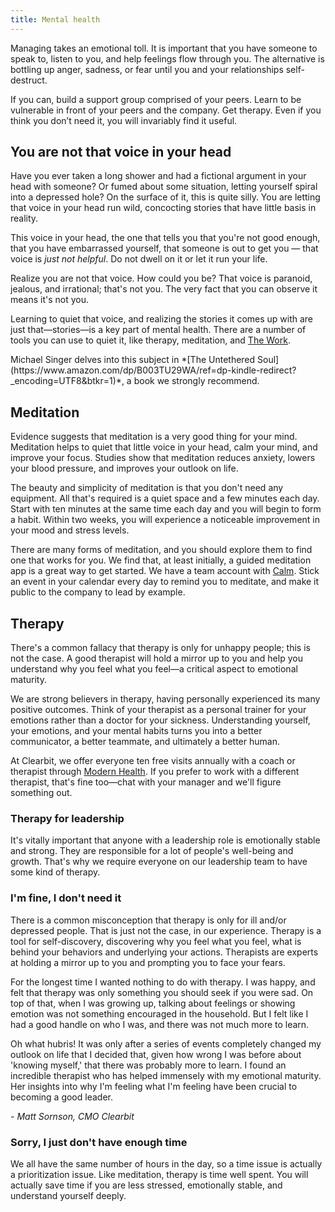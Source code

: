 ```yaml
---
title: Mental health
---
```



Managing takes an emotional toll. It is important that you have someone to speak to, listen to you, and help feelings flow through you. The alternative is bottling up anger, sadness, or fear until you and your relationships self-destruct.

If you can, build a support group comprised of your peers. Learn to be vulnerable in front of your peers and the company. Get therapy. Even if you think you don’t need it, you will invariably find it useful.

## You are not that voice in your head

Have you ever taken a long shower and had a fictional argument in your head with someone? Or fumed about some situation, letting yourself spiral into a depressed hole? On the surface of it, this is quite silly. You are letting that voice in your head run wild, concocting stories that have little basis in reality.

This voice in your head, the one that tells you that you're not good enough, that you have embarrassed yourself, that someone is out to get you — that voice is *just not helpful*. Do not dwell on it or let it run your life.

Realize you are not that voice. How could you be? That voice is paranoid, jealous, and irrational; that's not you. The very fact that you can observe it means it's not you.

Learning to quiet that voice, and realizing the stories it comes up with are just that—stories—is a key part of mental health. There are a number of tools you can use to quiet it, like therapy, meditation, and [The Work](http://thework.com/).

<Callout emoji="📖">
Michael Singer delves into this subject in *[The Untethered Soul](https://www.amazon.com/dp/B003TU29WA/ref=dp-kindle-redirect?_encoding=UTF8&btkr=1)*, a book we strongly recommend.
</Callout>

## Meditation

Evidence suggests that meditation is a very good thing for your mind. Meditation helps to quiet that little voice in your head, calm your mind, and improve your focus. Studies show that meditation reduces anxiety, lowers your blood pressure, and improves your outlook on life.

The beauty and simplicity of meditation is that you don't need any equipment. All that's required is a quiet space and a few minutes each day. Start with ten minutes at the same time each day and you will begin to form a habit. Within two weeks, you will experience a noticeable improvement in your mood and stress levels.

There are many forms of meditation, and you should explore them to find one that works for you. We find that, at least initially, a guided meditation app is a great way to get started. We have a team account with [Calm](https://www.calm.com/). Stick an event in your calendar every day to remind you to meditate, and make it public to the company to lead by example.

## Therapy

There's a common fallacy that therapy is only for unhappy people; this is not the case. A good therapist will hold a mirror up to you and help you understand why you feel what you feel—a critical aspect to emotional maturity.

We are strong believers in therapy, having personally experienced its many positive outcomes. Think of your therapist as a personal trainer for your emotions rather than a doctor for your sickness. Understanding yourself, your emotions, and your mental habits turns you into a better communicator, a better teammate, and ultimately a better human.

At Clearbit, we offer everyone ten free visits annually with a coach or therapist through [Modern Health](https://my.joinmodernhealth.com/login). If you prefer to work with a different therapist, that's fine too—chat with your manager and we'll figure something out.

### Therapy for leadership

It's vitally important that anyone with a leadership role is emotionally stable and strong. They are responsible for a lot of people's well-being and growth. That's why we require everyone on our leadership team to have some kind of therapy.

### I'm fine, I don't need it

There is a common misconception that therapy is only for ill and/or depressed people. That is just not the case, in our experience. Therapy is a tool for self-discovery, discovering why you feel what you feel, what is behind your behaviors and underlying your actions. Therapists are experts at holding a mirror up to you and prompting you to face your fears.

<Callout emoji="🗣">
For the longest time I wanted nothing to do with therapy. I was happy, and felt that therapy was only something you should seek if you were sad. On top of that, when I was growing up, talking about feelings or showing emotion was not something encouraged in the household. But I felt like I had a good handle on who I was, and there was not much more to learn.

Oh what hubris! It was only after a series of events completely changed my outlook on life that I decided that, given how wrong I was before about 'knowing myself,' that there was probably more to learn. I found an incredible therapist who has helped immensely with my emotional maturity. Her insights into why I'm feeling what I'm feeling have been crucial to becoming a good leader.

*- Matt Sornson, CMO Clearbit*
</Callout>

### Sorry, I just don't have enough time

We all have the same number of hours in the day, so a time issue is actually a prioritization issue. Like meditation, therapy is time well spent. You will actually save time if you are less stressed, emotionally stable, and understand yourself deeply.